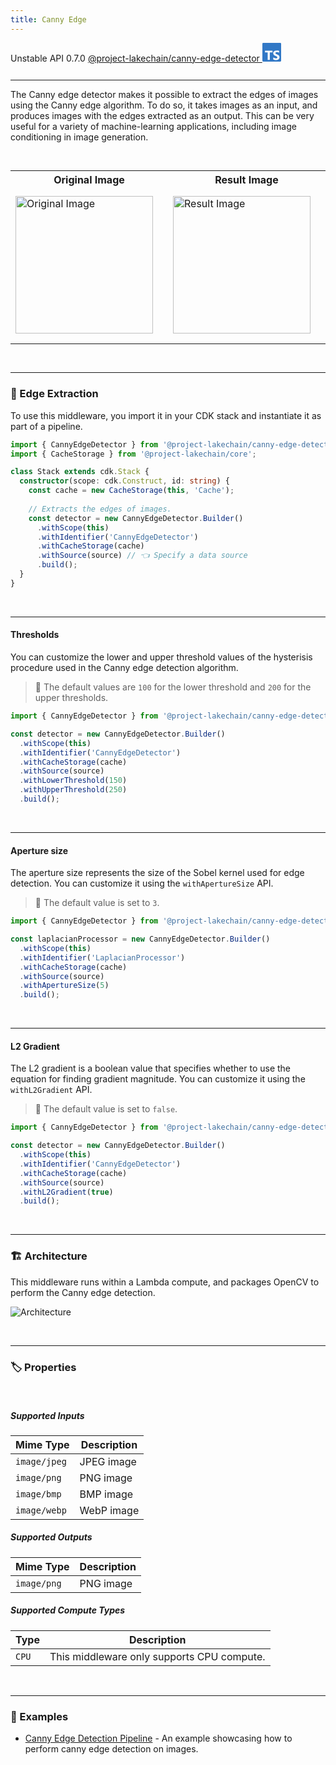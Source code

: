 ```yaml
---
title: Canny Edge
---
```



<span title="Label: Pro" data-view-component="true" class="Label Label--api text-uppercase">
  Unstable API
</span>
<span title="Label: Pro" data-view-component="true" class="Label Label--version text-uppercase">
  0.7.0
</span>
<span title="Label: Pro" data-view-component="true" class="Label Label--package">
  <a target="_blank" href="https://www.npmjs.com/package/@project-lakechain/canny-edge-detector">
    @project-lakechain/canny-edge-detector
  </a>
</span>
<span class="language-icon">
  <svg role="img" viewBox="0 0 24 24" width="30" xmlns="http://www.w3.org/2000/svg" style="fill: #3178C6;"><title>TypeScript</title><path d="M1.125 0C.502 0 0 .502 0 1.125v21.75C0 23.498.502 24 1.125 24h21.75c.623 0 1.125-.502 1.125-1.125V1.125C24 .502 23.498 0 22.875 0zm17.363 9.75c.612 0 1.154.037 1.627.111a6.38 6.38 0 0 1 1.306.34v2.458a3.95 3.95 0 0 0-.643-.361 5.093 5.093 0 0 0-.717-.26 5.453 5.453 0 0 0-1.426-.2c-.3 0-.573.028-.819.086a2.1 2.1 0 0 0-.623.242c-.17.104-.3.229-.393.374a.888.888 0 0 0-.14.49c0 .196.053.373.156.529.104.156.252.304.443.444s.423.276.696.41c.273.135.582.274.926.416.47.197.892.407 1.266.628.374.222.695.473.963.753.268.279.472.598.614.957.142.359.214.776.214 1.253 0 .657-.125 1.21-.373 1.656a3.033 3.033 0 0 1-1.012 1.085 4.38 4.38 0 0 1-1.487.596c-.566.12-1.163.18-1.79.18a9.916 9.916 0 0 1-1.84-.164 5.544 5.544 0 0 1-1.512-.493v-2.63a5.033 5.033 0 0 0 3.237 1.2c.333 0 .624-.03.872-.09.249-.06.456-.144.623-.25.166-.108.29-.234.373-.38a1.023 1.023 0 0 0-.074-1.089 2.12 2.12 0 0 0-.537-.5 5.597 5.597 0 0 0-.807-.444 27.72 27.72 0 0 0-1.007-.436c-.918-.383-1.602-.852-2.053-1.405-.45-.553-.676-1.222-.676-2.005 0-.614.123-1.141.369-1.582.246-.441.58-.804 1.004-1.089a4.494 4.494 0 0 1 1.47-.629 7.536 7.536 0 0 1 1.77-.201zm-15.113.188h9.563v2.166H9.506v9.646H6.789v-9.646H3.375z"/></svg>
</span>
<div style="margin-top: 26px"></div>

---

The Canny edge detector makes it possible to extract the edges of images using the Canny edge algorithm. 
To do so, it takes images as an input, and produces images with the edges extracted as an output.
This can be very useful for a variety of machine-learning applications, including image conditioning in image generation.

<br />
<p align="center">
  <table style="display: table; margin: auto">
    <tr>
      <th>Original Image</th>
      <th>Result Image</th>
    </tr>
    <tr>
      <td style="padding-top: 0.8em; padding-bottom: 1em">
        <Image width="220" src={originalImage} alt="Original Image" />
      </td>
      <td style="padding-top: 0.8em; padding-bottom: 1em">
        <Image width="220" src={resultImage} alt="Result Image" />
      </td>
    </tr>
  </table>
</p>
<br />

---

### 📏 Edge Extraction

To use this middleware, you import it in your CDK stack and instantiate it as part of a pipeline.

```typescript
import { CannyEdgeDetector } from '@project-lakechain/canny-edge-detector';
import { CacheStorage } from '@project-lakechain/core';

class Stack extends cdk.Stack {
  constructor(scope: cdk.Construct, id: string) {
    const cache = new CacheStorage(this, 'Cache');
    
    // Extracts the edges of images.
    const detector = new CannyEdgeDetector.Builder()
      .withScope(this)
      .withIdentifier('CannyEdgeDetector')
      .withCacheStorage(cache)
      .withSource(source) // 👈 Specify a data source
      .build();
  }
}
```

<br />

---

#### Thresholds

You can customize the lower and upper threshold values of the hysterisis procedure used in the Canny edge detection algorithm.

> 💁 The default values are `100` for the lower threshold and `200` for the upper thresholds.

```typescript
import { CannyEdgeDetector } from '@project-lakechain/canny-edge-detector';

const detector = new CannyEdgeDetector.Builder()
  .withScope(this)
  .withIdentifier('CannyEdgeDetector')
  .withCacheStorage(cache)
  .withSource(source)
  .withLowerThreshold(150)
  .withUpperThreshold(250)
  .build();
```

<br />

---

#### Aperture size

The aperture size represents the size of the Sobel kernel used for edge detection.
You can customize it using the `withApertureSize` API.

> 💁 The default value is set to `3`.

```typescript
import { CannyEdgeDetector } from '@project-lakechain/canny-edge-detector';

const laplacianProcessor = new CannyEdgeDetector.Builder()
  .withScope(this)
  .withIdentifier('LaplacianProcessor')
  .withCacheStorage(cache)
  .withSource(source)
  .withApertureSize(5)
  .build();
```

<br />

---

#### L2 Gradient

The L2 gradient is a boolean value that specifies whether to use the equation for finding gradient magnitude.
You can customize it using the `withL2Gradient` API.

> 💁 The default value is set to `false`.

```typescript
import { CannyEdgeDetector } from '@project-lakechain/canny-edge-detector';

const detector = new CannyEdgeDetector.Builder()
  .withScope(this)
  .withIdentifier('CannyEdgeDetector')
  .withCacheStorage(cache)
  .withSource(source)
  .withL2Gradient(true)
  .build();
```

<br />

---

### 🏗️ Architecture

This middleware runs within a Lambda compute, and packages OpenCV to perform the Canny edge detection.

![Architecture](../../../assets/canny-edge-image-processor-architecture.png)

<br />

---

### 🏷️ Properties

<br />

##### Supported Inputs

|  Mime Type  | Description
| ----------- | -----------
| `image/jpeg` | JPEG image
| `image/png` | PNG image
| `image/bmp` | BMP image
| `image/webp` | WebP image

##### Supported Outputs

|  Mime Type  | Description
| ----------- | -----------
| `image/png` | PNG image

##### Supported Compute Types

| Type  | Description |
| ----- | ----------- |
| `CPU` | This middleware only supports CPU compute. |

<br />

---

### 📖 Examples

- [Canny Edge Detection Pipeline](https://github.com/awslabs/project-lakechain/tree/main/examples/simple-pipelines/image-processing-pipelines/canny-edge-detection-pipeline) - An example showcasing how to perform canny edge detection on images.
